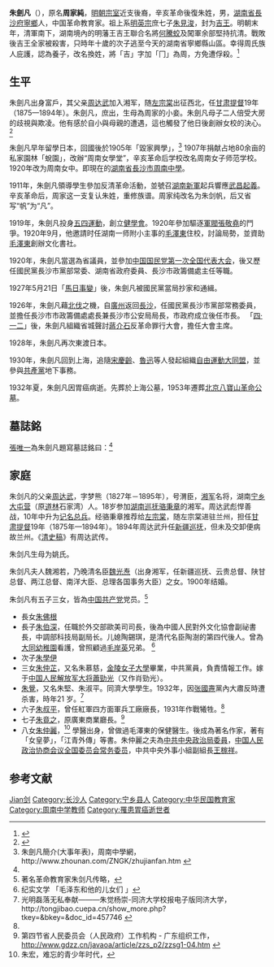 '''朱劍凡'''（{{bd|1883年||1932年}}），原名'''周家純'''，[[明朝宗室|明朝宗室]]近支後裔，辛亥革命後復朱姓，男，[[湖南省|湖南省]][[長沙府|長沙府]][[寧鄉|寧鄉]]人，中国革命教育家。祖上系[[明英宗|明英宗]]庶七子[[朱見浚|朱見浚]]，封为[[明朝藩王列表_(吉王系)|吉王]]。明朝末年，清軍南下，湖南境內的明藩王吉王聯合名將[[何騰蛟|何騰蛟]]及闖軍余部堅持抗清。戰敗後吉王全家被殺害，只時年十歲的次子逃至今天的湖南省寧鄉縣山區。幸得周氏族人庇護，認為養子，改名換姓，將「吉」字加「冂」為周，方免遭俘殺。<ref>{{Cite web|title=揭秘：毛澤東與明朝皇族後裔朱伯深的故事|url=http://news.xinhuanet.com/politics/2011-03/17/c_121197749.htm|accessdate=|work=|archive-date=2017-01-14|archive-url=https://web.archive.org/web/20170114013433/http://news.xinhuanet.com/politics/2011-03/17/c_121197749.htm|dead-url=no}}</ref>

== 生平 ==
朱劍凡出身富戶，其父亲[[周达武|周达武]]加入湘军，随[[左宗棠|左宗棠]]出征西北，任[[甘肃提督|甘肃提督]]19年（1875—1894年）。朱劍凡，庶出，生母為周家的小妾。朱劍凡母子二人倍受大房的歧視與欺凌。他有感於自小與母親的遭遇，這也觸發了他日後創辦女校的決心。<ref>{{Cite web|title=另類校長朱劍凡：請尼姑教刺繡創女子足球隊(圖)|url=http://edu.ifeng.com/news/detail_2010_11/10/3065555_0.shtml|accessdate2010-11-10=|work=鳳凰網|archiveurl=https://web.archive.org/web/20131213073825/http://edu.ifeng.com/news/detail_2010_11/10/3065555_0.shtml|archivedate=}}</ref>

朱劍凡早年留學日本，回國後於1905年「毀家興學」，<ref name="zhounan.com">朱劍凡簡介(大事年表)，周南中學網，http://www.zhounan.com/ZNGK/zhujianfan.htm {{Wayback|url=http://www.zhounan.com/ZNGK/zhujianfan.htm |date=20171201080935 }}</ref> 1907年捐献占地80余亩的私家園林「蛻園」，改辦“周南女學堂”，辛亥革命后学校改名周南女子师范学校。1920年改为周南女中。即現在的[[湖南省|湖南省]][[長沙市|長沙市]][[周南中学|周南中學]]。

1911年，朱劍凡領導學生參加反清革命活動，並號召[[湖南|湖南]][[新軍|新軍]]起兵響應[[武昌起義|武昌起義]]。辛亥革命后，周家这一支复认朱姓，重修族谱。周家纯改名为朱剑帆，后又省写“帆”为“凡”。

1919年，朱劍凡投身[[五四運動|五四運動]]，創立[[健學會|健學會]]。1920年參加驅逐[[軍閥|軍閥]][[張敬堯|張敬堯]]的鬥爭。1920年9月，他邀請时任湖南一师附小主事的[[毛澤東|毛澤東]]住校，討論局勢，並資助[[毛澤東|毛澤東]]創辦文化書社。

1920年，朱劍凡當選為省議員，並參加[[中国国民党第一次全国代表大会|中国国民党第一次全国代表大会]]，後又歷任國民黨長沙市黨部常委、湖南省政府委員、長沙市政籌備處主任等職。 

1927年5月21日「[[馬日事變|馬日事變]]」後，朱劍凡被國民黨當局抄家和通緝。

1926年，朱劍凡藉[[北伐|北伐]]之機，自[[廣州|廣州]]返回[[長沙|長沙]]，任國民黨長沙市黨部常務委員，並擔任長沙市市政籌備處處長兼長沙市公安局局長，市政府成立後任市長。 「[[四一二事件|四‧一二]]」後，朱劍凡組織省城聲討[[蔣介石|蔣介石]]反革命罪行大會，擔任大會主席。

1928年，朱劍凡再次東渡日本。

1930年，朱劍凡回到上海，追隨[[宋慶齡|宋慶齡]]、[[魯迅|魯迅]]等人發起組織[[自由運動大同盟|自由運動大同盟]]，並參與[[共產黨|共產黨]]地下事務。

1932年夏，朱劍凡因胃癌病逝。先葬於上海公墓，1953年遷葬[[北京|北京]][[八寶山革命公墓|八寶山革命公墓]]。

== 墓誌銘 ==
[[張唯一|張唯一]]為朱劍凡題寫墓誌銘曰：<ref name="zhounan.com"/>
{{引用|樹植女權，肇公之業。擁護革命，竟公之節。全公業者有夫人之懿德；成公志者公己寄期望於嗣哲。物化歇墟，魂縈新國。公之精神其不滅。}}

== 家庭 ==
朱剑凡的父亲[[周达武|周达武]]，字梦熊（1827年－1895年），号渭臣，[[湘军|湘军]]名将，湖南[[宁乡|宁乡]][[大屯营乡|大屯营]]（原[[道林镇|道林]]石家湾）人。18岁参加[[湖南巡抚|湖南巡抚]][[骆秉章|骆秉章]]的湘军。周达武彪悍善战，10年中升为[[總兵|记名总兵]]。经骆秉章推荐给[[左宗棠|左宗棠]]，随左宗棠进驻兰州，担任[[甘肃提督|甘肃提督]]19年（1875年—1894年）。1894年周达武升任[[新疆巡抚|新疆巡抚]]，但未及交卸便病故兰州。《[[清史稿|清史稿]]》有周达武传。

朱剑凡生母为姚氏。

朱剑凡夫人魏湘若，乃晚清名臣[[魏光焘|魏光焘]]（出身湘军，任新疆巡抚、云贵总督、陕甘总督、两江总督、南洋大臣、总理各国事务大臣）之女。1900年结婚。

朱剑凡有五子三女，皆為[[中国共产党|中国共产党]]党员。<ref name="nxdangan.cn">著名革命教育家朱剑凡传略，{{cite web |url=http://www.nxdangan.cn/cms_news.asp?id=2623 |title=存档副本 |accessdate=2011-12-23 |deadurl=yes |archiveurl=https://web.archive.org/web/20160304133827/http://www.nxdangan.cn/cms_news.asp?id=2623 |archivedate=2016-03-04 }}</ref>
*長女[[朱佛根|朱佛根]]
*長子[[朱伯深|朱伯深]]，任職於外交部歐美司司長，後為中國人民對外文化協會副祕書長，中調部科技局副局长。儿媳陶錫琪，是清代名臣陶澍的第四代後人。曾為[[大同幼稚園|大同幼稚園]]看護，曾照顧過[[毛岸英|毛岸英]]兄弟。 <ref>纪实文学 「毛泽东和他的儿女们 」</ref>
*次子[[朱學伊|朱學伊]]
*三女[[朱仲芷|朱仲芷]]，又名朱慕慈，[[金陵女子大學|金陵女子大學]]畢業，中共黨員，負責情報工作。嫁于[[中国人民解放军大将|中国人民解放军大将]][[蕭勁光|蕭勁光]]（又作肖勁光）。
*[[朱覺|朱覺]]，又名朱堅、朱淑平。同濟大學學生。1932年，因[[张國燾|张國燾]]黨內大肅反時遭杀害，時年21 岁。<ref>光明磊落无私奉献———朱觉杨崇-同济大学校报电子版同济大学，http://tongjibao.cuepa.cn/show_more.php?tkey=&bkey=&doc_id=457746 {{Wayback|url=http://tongjibao.cuepa.cn/show_more.php?tkey=&bkey=&doc_id=457746 |date=20190605091408 }}</ref>
*六子[[朱叔平|朱叔平]]，曾任紅軍四方面軍兵工廠廠長，1931年作戰犧牲。<ref name="nxdangan.cn"/>
*七子[[朱竟之|朱竟之]]，原廣東商業廳長。<ref>第四节省人民委员会（人民政府）工作机构 - 广东组织工作， http://www.gdzz.cn/javaoa/article/zzs_p2/zzsg1-04.htm {{Wayback|url=http://www.gdzz.cn/javaoa/article/zzs_p2/zzsg1-04.htm |date=20110818101754 }}</ref>
*八女[[朱仲麗|朱仲麗]]，<ref>朱宏，难忘的青少年时代，{{cite web |url=http://www.my285.com/zj/zgmr/yhen/027.htm |title=存档副本 |accessdate=2011-03-03 |deadurl=yes |archiveurl=https://web.archive.org/web/20110714141504/http://www.my285.com/zj/zgmr/yhen/027.htm |archivedate=2011-07-14 }}</ref> 學醫出身，曾做過毛澤東的保健醫生。後成為著名作家，著有「女皇夢」，「江青外傳」等書。朱仲麗之夫為[[中共中央政治局委員|中共中央政治局委員]]，[[中国人民政治协商会议全国委员会常务委员|中国人民政治协商会议全国委员会常务委员]]，中共中央外事小組副組長[[王稼祥|王稼祥]]。

== 参考文献 ==
{{reflist|2}}

{{朱剑凡家系}}
{{萧劲光家系}}
{{长沙市市长|ROC}}

{{Authority control}}
{{DEFAULTSORT:Zhu朱}}
[[Category:朱姓|Jian剑]]
[[Category:长沙人|Category:长沙人]]
[[Category:宁乡县人|Category:宁乡县人]]
[[Category:中华民国教育家|Category:中华民国教育家]]
[[Category:周南中学教师|Category:周南中学教师]]
[[Category:罹患胃癌逝世者|Category:罹患胃癌逝世者]]